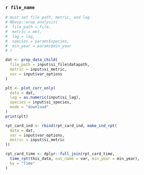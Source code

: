 ### `r file_name`
```r
# must set file path, metric, and lag
# NEesp::wrap_analysis(
#  file_path = file,
#  metric = met,
#  lag = lag,
#  species = params$species,
#  min_year = params$min_year
# )

dat <- prep_data_child(
  file_path = input$si_file$datapath,
  metric = input$si_metric,
  var = input$var_options
)

plt <- plot_corr_only(
  data = dat,
  lag = as.numeric(input$si_lag),
  species = input$si_species,
  mode = "download"
)
print(plt)

rpt_card_ind <- rbind(rpt_card_ind, make_ind_rpt(
  data = dat,
  var = input$var_options,
  metric = input$si_metric
))

rpt_card_time <- dplyr::full_join(rpt_card_time,
  time_rpt(this_data, out_name = var, min_year = min_year),
  by = "Time"
)
```
